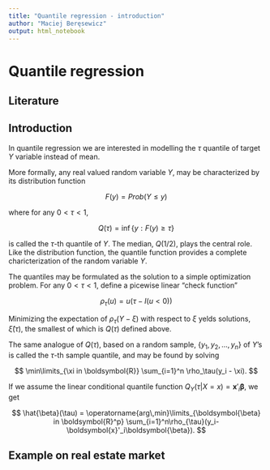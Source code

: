 ```yaml
---
title: "Quantile regression - introduction"
author: "Maciej Beręsewicz"
output: html_notebook
---
```


# Quantile regression

## Literature

## Introduction

In quantile regression we are interested in modelling the $\tau$ quantile of target $Y$ variable instead of mean.

More formally, any real valued random variable  $Y$, may be characterized by its distribution function


$$
F(y) = Prob(Y \leq y)
$$

where for any $0 < \tau < 1$,

$$
Q(\tau) = \inf\{y : F(y) \geq \tau \}
$$

is called the $\tau$-th quantile of $Y$. The median, $Q(1/2)$, plays the central role. Like the distribution function, the quantile function provides a complete charicterization of the random variable $Y$.

The quantiles may be formulated as the solution to a simple optimization problem. For any $0 < \tau < 1$, define a picewise linear "check function"

$$
\rho_\tau(u) = u (\tau - I( u < 0))
$$

Minimizing the expectation of $\rho_\tau(Y-\xi)$ with respect to $\xi$ yelds solutions, $\hat{\xi}(\tau)$, the smallest of which is $Q(\tau)$ defined above.


The same analogue of $Q(\tau)$, based on a random sample, $\{y_1, y_2, ..., y_n \}$ of $Y$'s is called the $\tau$-th sample quantile, and may be found by solving

$$
\min\limits_{\xi in \boldsymbol{R}} \sum_{i=1}^n \rho_\tau(y_i - \xi).
$$

If we assume the linear conditional quantile function $Q_Y(\tau|X=x) = \boldsymbol{x}'_i\boldsymbol{\beta}$, we get

$$
\hat{\beta}(\tau) = \operatorname{arg\,min}\limits_{\boldsymbol{\beta} in \boldsymbol{R}^p} \sum_{i=1}^n\rho_{\tau}(y_i- \boldsymbol{x}'_i\boldsymbol{\beta}).
$$

## Example on real estate market


